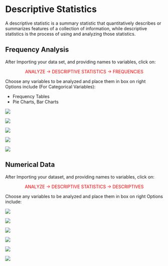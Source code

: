 # Descriptive Statistics

A descriptive statistic is a summary statistic that quantitatively describes or summarizes features of a collection of information, while descriptive statistics is the process of using and analyzing those statistics.\

## Frequency Analysis

After Importing your data set, and providing names to variables, click on:\

::: {style="text-align: center;"}
[ANALYZE → DESCRIPTIVE STATISTICS → FREQUENCIES]{style="color:red;"}
:::

Choose any variables to be analyzed and place them in box on right\
Options include (For Categorical Variables):\

- Frequency Tables\
- Pie Charts, Bar Charts\

![](images/slides/img_Page_026.png)

![](images/slides/img_Page_027.png)

![](images/slides/img_Page_028.png)

![](images/slides/img_Page_029.png)

![](images/slides/img_Page_030.png)

## Numerical Data

After Importing your dataset, and providing names to variables, click on:\

::: {style="text-align: center;"}
[ANALYZE → DESCRIPTIVE STATISTICS → DESCRIPTIVES]{style="color:red;"}
:::

Choose any variables to be analyzed and place them in box on right
Options include:

![](images/slides/img_Page_032.png)

![](images/slides/img_Page_033.png)

![](images/slides/img_Page_034.png)

![](images/slides/img_Page_035.png)

![](images/slides/img_Page_036.png)

![](images/slides/img_Page_037.png)